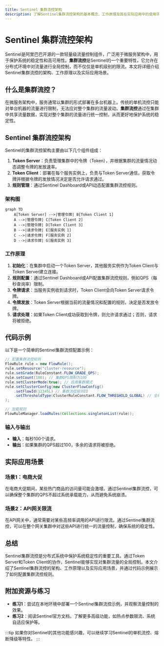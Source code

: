```yaml
---
title: Sentinel 集群流控架构
description: 了解Sentinel集群流控架构的基本概念、工作原理及其在实际应用中的使用场景。
---
```


# Sentinel 集群流控架构

Sentinel是阿里巴巴开源的一款轻量级流量控制组件，广泛用于微服务架构中，用于保护系统的稳定性和高可用性。**集群流控**是Sentinel的一个重要特性，它允许在分布式环境中对流量进行全局控制，而不仅仅是单机级别的限流。本文将详细介绍Sentinel集群流控的架构、工作原理以及实际应用场景。

## 什么是集群流控？

在微服务架构中，服务通常以集群的形式部署在多台机器上。传统的单机流控只能对单台机器的流量进行限制，无法应对整个集群的流量波动。**集群流控**通过在集群中共享流量数据，实现对整个集群的流量进行统一控制，从而更好地保护系统的稳定性。

## Sentinel 集群流控架构

Sentinel的集群流控架构主要由以下几个组件组成：

1. **Token Server**：负责管理集群中的令牌（Token），并根据集群的流量情况动态调整令牌的发放速率。
2. **Token Client**：部署在每个服务实例上，负责与Token Server通信，获取令牌并根据令牌的发放情况决定是否允许请求通过。
3. **规则管理**：通过Sentinel Dashboard或API动态配置集群流控规则。

### 架构图

```mermaid
graph TD
    A[Token Server] -->|管理令牌| B[Token Client 1]
    A -->|管理令牌| C[Token Client 2]
    A -->|管理令牌| D[Token Client 3]
    B -->|请求令牌| E[服务实例 1]
    C -->|请求令牌| F[服务实例 2]
    D -->|请求令牌| G[服务实例 3]
```

### 工作原理

1. **初始化**：在集群中启动一个Token Server，其他服务实例作为Token Client与Token Server建立连接。
2. **规则配置**：通过Sentinel Dashboard或API配置集群流控规则，例如QPS（每秒查询率）限制。
3. **令牌请求**：当服务实例收到请求时，Token Client会向Token Server请求令牌。
4. **令牌发放**：Token Server根据当前的流量情况和配置的规则，决定是否发放令牌。
5. **请求处理**：如果Token Client成功获取到令牌，则允许请求通过；否则，请求将被拒绝。

## 代码示例

以下是一个简单的Sentinel集群流控配置示例：

```java
// 配置集群流控规则
FlowRule rule = new FlowRule();
rule.setResource("cluster-resource");
rule.setGrade(RuleConstant.FLOW_GRADE_QPS);
rule.setCount(100); // 集群QPS限制为100
rule.setClusterMode(true); // 启用集群模式
rule.setClusterConfig(new ClusterFlowConfig()
    .setFlowId(12345L) // 集群流控规则ID
    .setThresholdType(ClusterRuleConstant.FLOW_THRESHOLD_GLOBAL) // 全局阈值
);

// 加载规则
FlowRuleManager.loadRules(Collections.singletonList(rule));
```

### 输入与输出

- **输入**：每秒100个请求。
- **输出**：如果集群的QPS超过100，多余的请求将被拒绝。

## 实际应用场景

### 场景1：电商大促

在电商大促期间，某些热门商品的访问量可能会激增。通过Sentinel集群流控，可以确保整个集群的QPS不超过系统承载能力，从而避免系统崩溃。

### 场景2：API网关限流

在API网关中，通常需要对某些高频率调用的API进行限流。通过Sentinel集群流控，可以在整个网关集群中对这些API进行统一的流量控制，确保系统的稳定性。

## 总结

Sentinel集群流控是分布式系统中保护系统稳定性的重要工具。通过Token Server和Token Client的协作，Sentinel能够实现对集群流量的全局控制。本文介绍了Sentinel集群流控的架构、工作原理以及实际应用场景，并通过代码示例展示了如何配置集群流控规则。

## 附加资源与练习

- **练习1**：尝试在本地环境中部署一个Sentinel集群流控示例，并观察流量控制的效果。
- **练习2**：阅读Sentinel官方文档，了解更多高级功能，如热点参数限流、系统自适应保护等。

:::tip
如果你对Sentinel的其他功能感兴趣，可以继续学习Sentinel的单机流控、熔断降级等特性。
:::